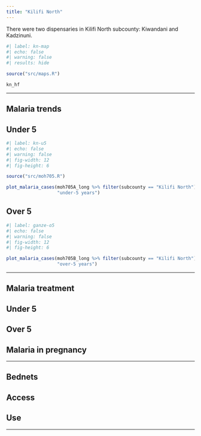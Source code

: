 ```yaml
---
title: "Kilifi North"
---
```


There were two dispensaries in Kilifi North subcounty: Kiwandani and Kadzinuni.

```r
#| label: kn-map
#| echo: false
#| warning: false
#| results: hide

source("src/maps.R")

kn_hf
```

------------------------------------------------------------------------

## Malaria trends

::: panel-tabset
## Under 5

```r
#| label: kn-u5
#| echo: false
#| warning: false
#| fig-width: 12
#| fig-height: 6

source("src/moh705.R")

plot_malaria_cases(moh705A_long %>% filter(subcounty == "Kilifi North"), 
                   "under-5 years")
```

## Over 5

```r
#| label: ganze-o5
#| echo: false
#| warning: false
#| fig-width: 12
#| fig-height: 6

plot_malaria_cases(moh705B_long %>% filter(subcounty == "Kilifi North"), 
                   "over-5 years")

```
:::

------------------------------------------------------------------------

## Malaria treatment

::: panel-tabset
## Under 5

## Over 5

## Malaria in pregnancy
:::

------------------------------------------------------------------------

## Bednets

::: panel-tabset
## Access

## Use
:::

------------------------------------------------------------------------
